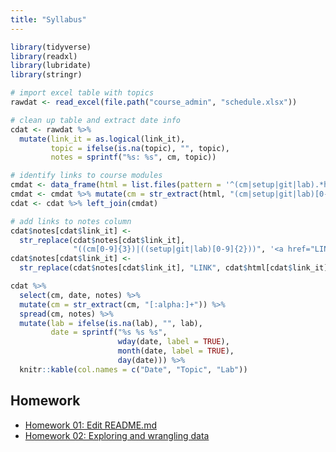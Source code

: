 ```yaml
---
title: "Syllabus"
---
```


```r
library(tidyverse)
library(readxl)
library(lubridate)
library(stringr)
```

```r
# import excel table with topics
rawdat <- read_excel(file.path("course_admin", "schedule.xlsx"))

# clean up table and extract date info
cdat <- rawdat %>%
  mutate(link_it = as.logical(link_it),
         topic = ifelse(is.na(topic), "", topic),
         notes = sprintf("%s: %s", cm, topic))

# identify links to course modules
cmdat <- data_frame(html = list.files(pattern = '^(cm|setup|git|lab).*html$'))
cmdat <- cmdat %>% mutate(cm = str_extract(html, "(cm|setup|git|lab)[0-9]+"))
cdat <- cdat %>% left_join(cmdat)

# add links to notes column
cdat$notes[cdat$link_it] <-
  str_replace(cdat$notes[cdat$link_it],
              "((cm[0-9]{3})|((setup|git|lab)[0-9]{2}))", '<a href="LINK">\\1</a>')
cdat$notes[cdat$link_it] <-
  str_replace(cdat$notes[cdat$link_it], "LINK", cdat$html[cdat$link_it])
```

```r
cdat %>%
  select(cm, date, notes) %>%
  mutate(cm = str_extract(cm, "[:alpha:]+")) %>%
  spread(cm, notes) %>%
  mutate(lab = ifelse(is.na(lab), "", lab),
         date = sprintf("%s %s %s",
                        wday(date, label = TRUE),
                        month(date, label = TRUE),
                        day(date))) %>%
  knitr::kable(col.names = c("Date", "Topic", "Lab"))
```

## Homework

* [Homework 01: Edit README.md](hw01_edit-README.html)
* [Homework 02: Exploring and wrangling data](hw02-explore-wrangle-data.html)
